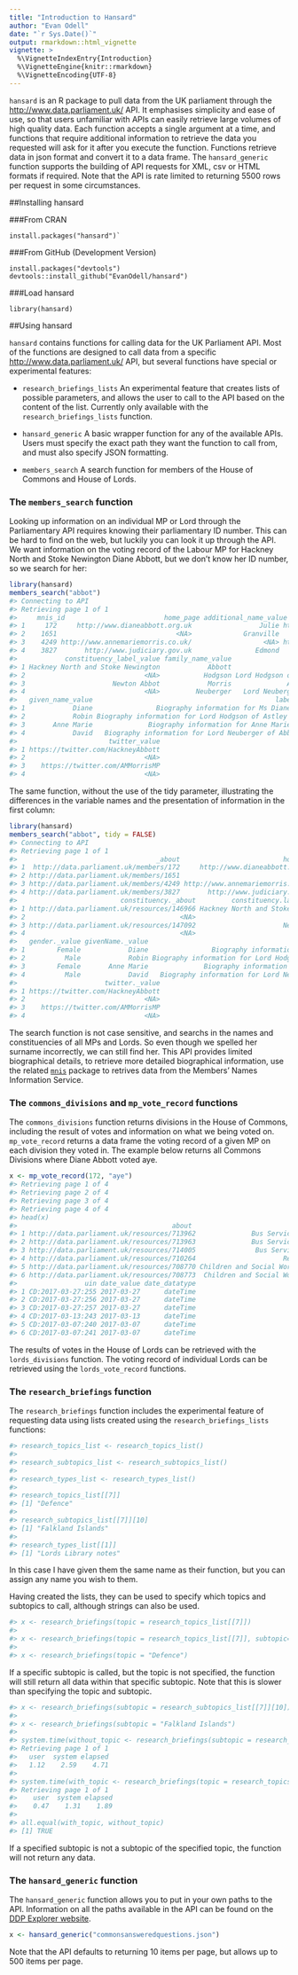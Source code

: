 ```yaml
---
title: "Introduction to Hansard"
author: "Evan Odell"
date: "`r Sys.Date()`"
output: rmarkdown::html_vignette
vignette: >
  %\VignetteIndexEntry{Introduction}
  %\VignetteEngine{knitr::rmarkdown}
  %\VignetteEncoding{UTF-8}
---
```


`hansard` is an R package to pull data from the UK parliament through the <http://www.data.parliament.uk/> API. It emphasises simplicity and ease of use, so that users unfamiliar with APIs can easily retrieve large volumes of high quality data. Each function accepts a single argument at a time, and functions that require additional information to retrieve the data you requested will ask for it after you execute the function. Functions retrieve data in json format and convert it to a data frame. The `hansard_generic` function supports the building of API requests for XML, csv or HTML formats if required. Note that the API is rate limited to returning 5500 rows per request in some circumstances.

##Installing hansard

###From CRAN

```
install.packages("hansard")`
```

###From GitHub (Development Version)

```
install.packages("devtools")
devtools::install_github("EvanOdell/hansard")
```

###Load hansard

```
library(hansard)
```

##Using hansard

`hansard` contains functions for calling data for the UK Parliament API. Most of the functions are designed to call data from a specific <http://www.data.parliament.uk/> API, but several functions have special or experimental features:

* `research_briefings_lists` An experimental feature that creates lists of possible parameters, and allows the user to call to the API based on the content of the list. Currently only available with the `research_briefings_lists` function.

* `hansard_generic` A basic wrapper function for any of the available APIs. Users must specify the exact path they want the function to call from, and must also specify JSON formatting.

* `members_search` A search function for members of the House of Commons and House of Lords.

### The `members_search` function

Looking up information on an individual MP or Lord through the Parliamentary API requires knowing their parliamentary ID number. This can be hard to find on the web, but luckily you can look it up through the API. We want information on the voting record of the Labour MP for Hackney North and Stoke Newington Diane Abbott, but we don't know her ID number, so we search for her:

```r
library(hansard)
members_search("abbot")
#> Connecting to API
#> Retrieving page 1 of 1
#>     mnis_id                         home_page additional_name_value                         constituency_about
#> 1     172     http://www.dianeabbott.org.uk                 Julie http://data.parliament.uk/resources/146966
#> 2    1651                              <NA>             Granville                                       <NA>
#> 3    4249 http://www.annemariemorris.co.uk/                  <NA> http://data.parliament.uk/resources/147092
#> 4    3827       http://www.judiciary.gov.uk                Edmond                                       <NA>
#>            constituency_label_value family_name_value                full_name_value gender_value
#> 1 Hackney North and Stoke Newington            Abbott                Ms Diane Abbott       Female
#> 2                              <NA>           Hodgson Lord Hodgson of Astley Abbotts         Male
#> 3                      Newton Abbot            Morris              Anne Marie Morris       Female
#> 4                              <NA>         Neuberger   Lord Neuberger of Abbotsbury         Male
#>   given_name_value                                              label_value  party_value
#> 1            Diane                Biography information for Ms Diane Abbott       Labour
#> 2            Robin Biography information for Lord Hodgson of Astley Abbotts         <NA>
#> 3       Anne Marie              Biography information for Anne Marie Morris Conservative
#> 4            David   Biography information for Lord Neuberger of Abbotsbury         <NA>
#>                       twitter_value
#> 1 https://twitter.com/HackneyAbbott
#> 2                              <NA>
#> 3    https://twitter.com/AMMorrisMP
#> 4                              <NA>
```


The same function, without the use of the tidy parameter, illustrating the differences in the variable names and the presentation of information in the first column:


```r
library(hansard)
members_search("abbot", tidy = FALSE)
#> Connecting to API
#> Retrieving page 1 of 1
#>                                   _about                          homePage additionalName._value
#> 1  http://data.parliament.uk/members/172     http://www.dianeabbott.org.uk                 Julie
#> 2 http://data.parliament.uk/members/1651                              <NA>             Granville
#> 3 http://data.parliament.uk/members/4249 http://www.annemariemorris.co.uk/                  <NA>
#> 4 http://data.parliament.uk/members/3827       http://www.judiciary.gov.uk                Edmond
#>                          constituency._about         constituency.label._value familyName._value                fullName._value
#> 1 http://data.parliament.uk/resources/146966 Hackney North and Stoke Newington            Abbott                Ms Diane Abbott
#> 2                                       <NA>                              <NA>           Hodgson Lord Hodgson of Astley Abbotts
#> 3 http://data.parliament.uk/resources/147092                      Newton Abbot            Morris              Anne Marie Morris
#> 4                                       <NA>                              <NA>         Neuberger   Lord Neuberger of Abbotsbury
#>   gender._value givenName._value                                             label._value party._value
#> 1        Female            Diane                Biography information for Ms Diane Abbott       Labour
#> 2          Male            Robin Biography information for Lord Hodgson of Astley Abbotts         <NA>
#> 3        Female       Anne Marie              Biography information for Anne Marie Morris Conservative
#> 4          Male            David   Biography information for Lord Neuberger of Abbotsbury         <NA>
#>                      twitter._value
#> 1 https://twitter.com/HackneyAbbott
#> 2                              <NA>
#> 3    https://twitter.com/AMMorrisMP
#> 4                              <NA>
```


The search function is not case sensitive, and searchs in the names and constituencies of all MPs and Lords. So even though we spelled her surname incorrectly, we can still find her. This API provides limited biographical details, to retrieve more detailed biographical information, use the related [`mnis`](https://cran.r-project.org/package=mnis) package to retrives data from the Members' Names Information Service.


### The `commons_divisions` and `mp_vote_record` functions

The `commons_divisions` function returns divisions in the House of Commons, including the result of votes and information on what we being voted on. `mp_vote_record` returns a data frame the voting record of a given MP on each division they voted in. The example below returns all Commons Divisions where Diane Abbott voted aye.

```r
x <- mp_vote_record(172, "aye")
#> Retrieving page 1 of 4
#> Retrieving page 2 of 4
#> Retrieving page 3 of 4
#> Retrieving page 4 of 4
#> head(x)
#>                                       about                                                             title
#> 1 http://data.parliament.uk/resources/713962              Bus Services Bill [Lords]: Report Stage New Clause 1
#> 2 http://data.parliament.uk/resources/713963              Bus Services Bill [Lords]: Report Stage New Clause 2
#> 3 http://data.parliament.uk/resources/714005               Bus Services Bill [Lords]: Report Stage Amendment 1
#> 4 http://data.parliament.uk/resources/710264                      Reproductive Health (Access to Terminations)
#> 5 http://data.parliament.uk/resources/708770 Children and Social Work Bill (Lords): Report Stage New Clause 14
#> 6 http://data.parliament.uk/resources/708773  Children and Social Work Bill (Lords): Report Stage Amendment 12
#>                 uin date_value date_datatype
#> 1 CD:2017-03-27:255 2017-03-27      dateTime
#> 2 CD:2017-03-27:256 2017-03-27      dateTime
#> 3 CD:2017-03-27:257 2017-03-27      dateTime
#> 4 CD:2017-03-13:243 2017-03-13      dateTime
#> 5 CD:2017-03-07:240 2017-03-07      dateTime
#> 6 CD:2017-03-07:241 2017-03-07      dateTime

```

The results of votes in the House of Lords can be retrieved with the `lords_divisions` function. The voting record of individual Lords can  be retrieved using the `lords_vote_record` functions. 


### The `research_briefings` function

The `research_briefings` function includes the experimental feature of requesting data using lists created using the `research_briefings_lists` functions:

```r
#> research_topics_list <- research_topics_list()
#> 
#> research_subtopics_list <- research_subtopics_list()
#> 
#> research_types_list <- research_types_list()
#>
#> research_topics_list[[7]]
#> [1] "Defence"
#>
#> research_subtopics_list[[7]][10]
#> [1] "Falkland Islands"
#>
#> research_types_list[[1]]
#> [1] "Lords Library notes"

```

In this case I have given them the same name as their function, but you can assign any name you wish to them.

Having created the lists, they can be used to specify which topics and subtopics to call, although strings can also be used.

```r
#> x <- research_briefings(topic = research_topics_list[[7]])
#>
#> x <- research_briefings(topic = research_topics_list[[7]], subtopic=research_subtopics_list[[7]][10])
#>
#> x <- research_briefings(topic = "Defence")

```

If a specific subtopic is called, but the topic is not specified, the function will still return all data within that specific subtopic. Note that this is slower than specifying the topic and subtopic.

```r
#> x <- research_briefings(subtopic = research_subtopics_list[[7]][10])
#> 
#> x <- research_briefings(subtopic = "Falkland Islands")
#>
#> system.time(without_topic <- research_briefings(subtopic = research_subtopics_list[[7]][10]))
#> Retrieving page 1 of 1
#>   user  system elapsed 
#>   1.12    2.59    4.71 
#>
#> system.time(with_topic <- research_briefings(topic = research_topics_list[[7]], subtopic=research_subtopics_list[[7]][10]))
#> Retrieving page 1 of 1
#>    user  system elapsed 
#>    0.47    1.31    1.89 
#>
#> all.equal(with_topic, without_topic)
#> [1] TRUE
```


If a specified subtopic is not a subtopic of the specified topic, the function will not return any data.

### The `hansard_generic` function

The `hansard_generic` function allows you to put in your own paths to the API. Information on all the paths available in the API can be found on the [DDP Explorer website](http://explore.data.parliament.uk/).

```r
x <- hansard_generic("commonsansweredquestions.json")
```

Note that the API defaults to returning 10 items per page, but allows up to 500 items per page.
